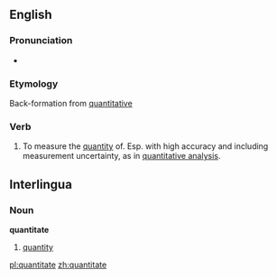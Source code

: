 ==English==

===Pronunciation===
*{{IPA|/'kwän-t&-"tAt/}}

===Etymology===
Back-formation from [[quantitative]]

===Verb===
{{en-verb|quantitates|quantitating|quantitated}}

# To measure the [[quantity]] of. Esp. with high accuracy and including measurement uncertainty, as in [[quantitative analysis]].

==Interlingua==
=== Noun ===
'''quantitate'''
# [[quantity]]

[[pl:quantitate]]
[[zh:quantitate]]
